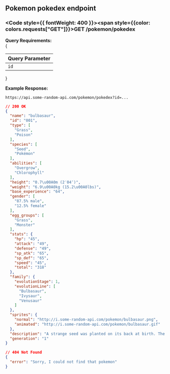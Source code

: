 
## Pokemon pokedex endpoint

### <Code style={{ fontWeight: 400 }}><span style={{color: colors.requests["GET"]}}>GET</span> /pokemon/pokedex</Code>

**Query Requirements:**<br/>
{
<table className="queryParamTable">
  <thead>
    <tr>
      <th>Query Parameter</th>
    </tr>
  </thead>
  <tbody>
    <tr>
      <td>
        <Code>id</Code>
      </td>
    </tr>
  </tbody>
</table>
}

**Example Response:**
```url filename="URL"
https://api.some-random-api.com/pokemon/pokedex?id=...
```

```json filename="Response"
// 200 OK
{
  "name": "bulbasaur",
  "id": "001",
  "type": [
    "Grass",
    "Poison"
  ],
  "species": [
    "Seed",
    "Pokémon"
  ],
  "abilities": [
    "Overgrow",
    "Chlorophyll"
  ],
  "height": "0.7\u00A0m (2′04″)",
  "weight": "6.9\u00A0kg (15.2\u00A0lbs)",
  "base_experience": "64",
  "gender": [
    "87.5% male",
    "12.5% female"
  ],
  "egg_groups": [
    "Grass",
    "Monster"
  ],
  "stats": {
    "hp": "45",
    "attack": "49",
    "defense": "49",
    "sp_atk": "65",
    "sp_def": "65",
    "speed": "45",
    "total": "318"
  },
  "family": {
    "evolutionStage": 1,
    "evolutionLine": [
      "Bulbasaur",
      "Ivysaur",
      "Venusaur"
    ]
  },
  "sprites": {
    "normal": "http://i.some-random-api.com/pokemon/bulbasaur.png",
    "animated": "http://i.some-random-api.com/pokemon/bulbasaur.gif"
  },
  "description": "A strange seed was planted on its back at birth. The plant sprouts and grows with this Pokémon.",
  "generation": "1"
}

// 404 Not Found
{
  "error": "Sorry, I could not find that pokemon"
}
```